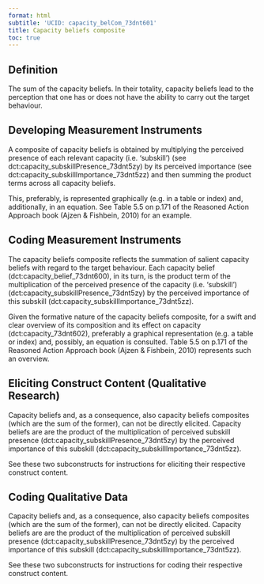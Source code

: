 ```yaml
---
format: html
subtitle: 'UCID: capacity_belCom_73dnt601'
title: Capacity beliefs composite
toc: true
---
```


## Definition


The sum of the capacity beliefs. In their totality, capacity beliefs lead to the perception that one has or does not have the ability to carry out the target behaviour.

## Developing Measurement Instruments

A composite of capacity beliefs is obtained by multiplying the perceived presence of each relevant capacity (i.e. 'subskill') (see dct:capacity_subskillPresence_73dnt5zy) by its perceived importance (see dct:capacity_subskillImportance_73dnt5zz) and then summing the product terms across all capacity beliefs.

This, preferably, is represented graphically (e.g. in a table or index) and, additionally, in an equation. See Table 5.5 on p.171 of the Reasoned Action Approach book (Ajzen & Fishbein, 2010) for an example. 


## Coding Measurement Instruments

The capacity beliefs composite reflects the summation of salient capacity beliefs with regard to the target behaviour. Each capacity belief (dct:capacity_belief_73dnt600), in its turn, is the product term of the multiplication of the perceived presence of the capacity (i.e. 'subskill') (dct:capacity_subskillPresence_73dnt5zy) by the perceived importance of this subskill (dct:capacity_subskillImportance_73dnt5zz).

Given the formative nature of the capacity beliefs composite, for a swift and clear overview of its composition and its effect on capacity (dct:capacity_73dnt602), preferably a graphical representation (e.g. a table or index) and, possibly, an equation is consulted. Table 5.5 on p.171 of the Reasoned Action Approach book (Ajzen & Fishbein, 2010) represents such an overview. 


## Eliciting Construct Content (Qualitative Research)

Capacity beliefs and, as a consequence, also capacity beliefs composites (which are the sum of the former), can not be directly elicited. Capacity beliefs are are the product of the multiplication of perceived subskill presence (dct:capacity_subskillPresence_73dnt5zy) by the perceived  importance of this subskill (dct:capacity_subskillImportance_73dnt5zz). 

See these two subconstructs for instructions for eliciting their respective construct content.


## Coding Qualitative Data

Capacity beliefs and, as a consequence, also capacity beliefs composites (which are the sum of the former), can not be directly elicited. Capacity beliefs are are the product of the multiplication of perceived subskill presence (dct:capacity_subskillPresence_73dnt5zy) by the perceived  importance of this subskill (dct:capacity_subskillImportance_73dnt5zz). 

See these two subconstructs for instructions for coding their respective construct content.


